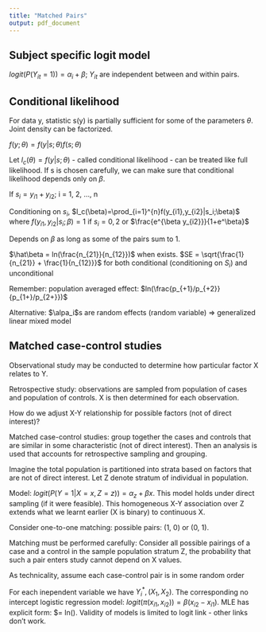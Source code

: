 ```yaml
---
title: "Matched Pairs"
output: pdf_document
---
```


## Subject specific logit model

$logit(P(Y_{it}=1)) = \alpha_i + \beta$; $Y_{it}$ are independent between and within pairs.

## Conditional likelihood

For data y, statistic s(y) is partially sufficient for some of the parameters $\theta$. Joint density can be factorized.

$f(y;\theta)=f(y|s;\theta)f(s;\theta)$

Let $l_c(\theta) = f(y|s;\theta)$ - called conditional likelihood - can be treated like full likelihood. If s is chosen carefully, we can make sure that conditional likelihood depends only on $\beta$.

If $s_i = y_{i1}+y_{i2}$; i = 1, 2, ..., n

Conditioning on $s_i$, $l_c(\beta)=\prod_{i=1}^{n}f(y_{i1},y_{i2}|s_i;\beta)$ where $f(y_{i1},y_{i2}|s_i;\beta)=1$ if $s_i=0,2$ or $\frac{e^{\beta y_{i2}}}{1+e^\beta}$

Depends on $\beta$ as long as some of the pairs sum to 1.

$\hat\beta = ln(\frac{n_{21}}{n_{12}})$ when exists. $SE = \sqrt{\frac{1}{n_{21}} + \frac{1}{n_{12}}}$ for both conditional (conditioning on $S_i$) and unconditional

Remember: population averaged effect: $ln(\frac{p_{+1}/p_{+2}}{p_{1+}/p_{2+}})$

Alternative: $\alpa_i$s are random effects (random variable) => generalized linear mixed model

## Matched case-control studies

Observational study may be conducted to determine how particular factor X relates to Y.

Retrospective study: observations are sampled from population of cases and population of controls. X is then determined for each observation.

How do we adjust X-Y relationship for possible factors (not of direct interest)?

Matched case-control studies: group together the cases and controls that are similar in some characteristic (not of direct interest). Then an analysis is used that accounts for retrospective sampling and grouping.

Imagine the total population is partitioned into strata based on factors that are not of direct interest. Let Z denote stratum of individual in population.

Model: $logit(P(Y=1|X=x,Z=z)) = \alpha_z + \beta x$. This model holds under direct sampling (if it were feasible). This homogeneous X-Y association over Z extends what we learnt earlier (X is binary) to continuous X.

Consider one-to-one matching: possible pairs: (1, 0) or (0, 1).

Matching must be performed carefully: Consider all possible pairings of a case and a control in the sample population stratum Z, the probability that such a pair enters study cannot depend on X values.

As technicality, assume each case-control pair is in some random order

\begin{equation}
Y^* = 
\begin{cases}
    1& \text{if} \\
    0 & \text{otherwise}
\end{cases}
\end{equation}

For each inependent variable we have $Y^*_i, (X_1, X_2)$. The corresponding no intercept logistic regression model: $logit(\pi(x_{i1}, x_{i2})) = \beta(x_{i2}-x_{i1})$. MLE has explicit form: $\hat\beta = ln(\frac{n_{21}}{n_{12}}). Validity of models is limited to logit link - other links don't work.